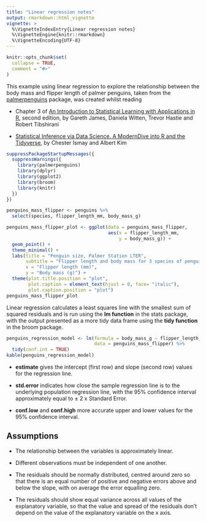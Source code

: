 ```yaml
---
title: "Linear regression notes"
output: rmarkdown::html_vignette
vignette: >
  %\VignetteIndexEntry{Linear regression notes}
  %\VignetteEngine{knitr::rmarkdown}
  %\VignetteEncoding{UTF-8}
---
```


```r
knitr::opts_chunk$set(
  collapse = TRUE,
  comment = "#>"
)
```

This example using linear regression to explore the relationship between the body mass and flipper length of palmer penguins, taken from the [palmerpenguins](https://allisonhorst.github.io/palmerpenguins/) package, was created whilst reading

-   Chapter 3 of [An Introduction to Statistical Learning with Applications in R](https://www.statlearning.com/), second edition, by Gareth James, Daniela Witten, Trevor Hastie and Robert Tibshirani

-   [Statistical Inference via Data Science. A ModernDive into R and the Tidyverse](https://moderndive.com/), by Chester Ismay and Albert Kim

```r
suppressPackageStartupMessages({
  suppressWarnings({
    library(palmerpenguins)
    library(dplyr)
    library(ggplot2)
    library(broom)
    library(knitr)
  })
})

penguins_mass_flipper <- penguins %>%
  select(species, flipper_length_mm, body_mass_g)

penguins_mass_flipper_plot <- ggplot(data = penguins_mass_flipper,
                                     aes(x = flipper_length_mm,
                                         y = body_mass_g)) +
  geom_point() +
  theme_minimal() +
  labs(title = "Penguin size, Palmer Station LTER",
       subtitle = "Flipper length and body mass for 3 species of penguins",
       x = "Flipper length (mm)",
       y = "Body mass (g)") +
  theme(plot.title.position = "plot",
        plot.caption = element_text(hjust = 0, face= "italic"),
        plot.caption.position = "plot")
penguins_mass_flipper_plot
```

Linear regression calculates a least squares line with the smallest sum of squared residuals and is run using the **lm function** in the stats package, with the output presented as a more tidy data frame using the **tidy function** in the broom package.

```r
penguins_regression_model <- lm(formula = body_mass_g ~ flipper_length_mm, 
                                data = penguins_mass_flipper) %>% 
  tidy(conf.int = TRUE) 
kable(penguins_regression_model)
```

-   **estimate** gives the intercept (first row) and slope (second row) values for the regression line.

-   **std.error** indicates how close the sample regression line is to the underlying population regression line, with the 95% confidence interval approximately equal to ± 2 x Standard Error.

-   **conf.low** and **conf.high** more accurate upper and lower values for the 95% confidence interval.

## Assumptions 

-   The relationship between the variables is approximately linear.

-   Different observations must be independent of one another.

-   The residuals should be normally distributed, centred around zero so that there is an equal number of positive and negative errors above and below the slope, with on average the error equalling zero.

-   The residuals should show equal variance across all values of the explanatory variable, so that the value and spread of the residuals don't depend on the value of the explanatory variable on the x axis.




